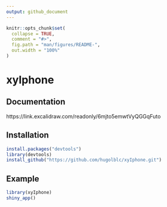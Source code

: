 ```yaml
---
output: github_document
---
```


<!-- README.md is generated from README.Rmd. Please edit that file -->

```r
knitr::opts_chunk$set(
  collapse = TRUE,
  comment = "#>",
  fig.path = "man/figures/README-",
  out.width = "100%"
)
```

# xyIphone

## Documentation

https://link.excalidraw.com/readonly/6mjto5emwtVyQGGqFuto

## Installation

``` r
install.packages("devtools")
library(devtools)
install_github("https://github.com/hugolblc/xyIphone.git")
```

## Example

``` r
library(xyIphone)
shiny_app()
```
